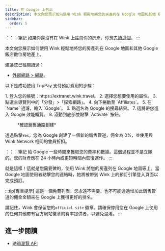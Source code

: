 ```yaml
---
title: 在 Google 上列出
description: 本文向您展示如何使用 Wink 輕鬆地將您的房產列在 Google 地圖和其他 Google 飯店數位房地產上。
sidebar:
  order: 5
---
```


：：：筆記
如果你還沒有在 Wink 上註冊你的房產，你想[先讀這個](/extranet/what-is-extranet)。
:::

本文向您展示如何使用 Wink 輕鬆地將您的房產列在 Google 地圖和其他 Google 飯店數位房地產上。

建議您已經閱讀過：

* [外部網路 > 網路](/extranet/network/)。

以下是成功使用 TripPay 支付預訂費用的步驟：

<Steps>
  1. 登入您的帳號：https://extranet.wink.travel。
  2. 選擇您想要使用的屬性。
  3. 點選主導覽列中的「分發」>「探索網路」。
  4. 向下捲動至 `Affiliates`。
  5. 在 `Name` 過濾，輸入 `Google`。
  6. 點選名為 Google 的搜尋結果。
  7. 這將帶您進入 Google 效能概覽。
  8. 滾動到底部並點擊 `Activate` 按鈕。
</Steps>


<figure>
  <CloudinaryImage width="700" height="404" resize="scale" quality="best" alt="創建銷售管道" src="academy/create-sales-channel" errorImage="noimage_opaque_nyrtl0.png" />

  <figcaption>*確認銷售通路創建*</figcaption>
</figure>


透過點擊`Yes`，您為 Google 創建了一個新的銷售管道，佣金為 0%，並使用與 Wink Network 相同的會員折扣。

：：：筆記
給 Google 一些時間來獲取您的費率和數據。這個過程並不是立即的。您的財產應在 24 小時內或更短時間內恢復運作。
:::

就是這樣！這就是您需要做的，使用 Wink 將您的房產列在 Google 地圖等上。當 Google 地圖使用者點擊您的連結時，她將被帶到 Wink 上的預訂引擎登入頁面以完成預訂。

:::tip\[專業提示]
這是一個免費列表，您永遠不需要，也不可能透過增加此銷售管道的佣金金額來在 Google 上獲得更好的排名。

請記住，Wink 會保留您的`official site` 徽章。請確保停用您在 Google 上使用的任何其他帶有官方網站徽章的費率提供者，以避免混淆。
:::

## 進一步閱讀

* 透過[瀏覽 API](/developers/apis/#distribution-api)

